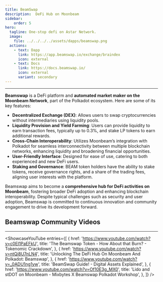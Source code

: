 ```yaml
---
title: BeamSwap
description:  DeFi Hub on Moonbeam
sidebar:
    order: 5
hero:
  tagline: One-stop defi on Astar Network.
  image: 
    file: ../../../../assets/dapps/beamswap.png
  actions:
    - text: Dapp
      link: https://app.beamswap.io/exchange/braindex
      icon: external
    - text: Docs
      link: https://docs.beamswap.io/
      icon: external
      variant: secondary
---
```



----------
**Beamswap** is a DeFi platform and **automated market maker on the Moonbeam Network**, part of the Polkadot ecosystem. Here are some of its key features:

- **Decentralized Exchange (DEX)**: Allows users to swap cryptocurrencies without intermediaries using liquidity pools.
- **Liquidity Provision and Yield Farming**: Users can provide liquidity to earn transaction fees, typically up to 0.3%, and stake LP tokens to earn additional rewards.
- **Cross-Chain Interoperability**: Utilizes Moonbeam’s integration with Polkadot for seamless interconnectivity between multiple blockchain networks, enhancing liquidity and broadening financial opportunities.
- **User-Friendly Interface**: Designed for ease of use, catering to both experienced and new DeFi users.
- **Staking and Governance**: BEAM token holders have the ability to stake tokens, receive governance rights, and a share of the trading fees, aligning user interests with the platform.

Beamswap aims to become a **comprehensive hub for DeFi activities on Moonbeam**, fostering broader DeFi adoption and enhancing blockchain interoperability. Despite typical challenges such as security and user adoption, Beamswap is committed to continuous innovation and community engagement to drive its development forward.


 ## Beamswap Community Videos
------------
<ShowcaseYouTube
  entries={[
    {
      href: 'https://www.youtube.com/watch?v=c0EI1PaEFkU',
      title: 'The Beamswap Token - How About that Burn? - Tokenomic Crackdown',
    },
        {
        href: 'https://www.youtube.com/watch?v=ntQi8U7nLN4',
      title: 'Unlocking The DeFi Hub On Moonbeam And Polkadot: Beamswap',
    },
            {
        href: 'https://www.youtube.com/watch?v=_0ADU1ng1yw',
      title: 'BeamSwap Guide! - Digital Assets Explained',
    },
            {
        href: 'https://www.youtube.com/watch?v=Of10E3g_MX0',
      title: 'Lido and stDOT on Moonbeam - Mixbytes X Beamswap Polkadot Workshop',
    },
  ]} />

